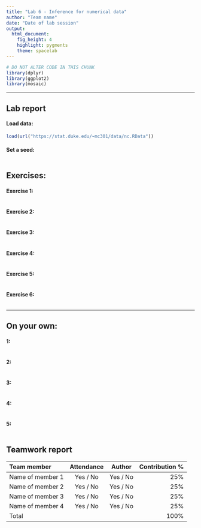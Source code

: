 ```yaml
---
title: "Lab 6 - Inference for numerical data"
author: "Team name"
date: "Date of lab session"
output: 
  html_document: 
    fig_height: 4
    highlight: pygments
    theme: spacelab
---
```


```r
# DO NOT ALTER CODE IN THIS CHUNK
library(dplyr)
library(ggplot2)
library(mosaic)
```

* * *

## Lab report

#### Load data:
```r
load(url("https://stat.duke.edu/~mc301/data/nc.RData"))
```

#### Set a seed:
```r

```


## Exercises:

#### Exercise 1: 

```r

```

#### Exercise 2: 


```r

```


#### Exercise 3: 

```r

```


#### Exercise 4: 


```r

```


#### Exercise 5: 

```r

```

#### Exercise 6:

```r

```


* * *

## On your own:

#### 1: 


```r

```


#### 2: 

```r

```


#### 3:

```r

```


#### 4:


```r


```


#### 5:

```r


```


## Teamwork report

<!--
For each team member, write their name, whether they attended the lab session, 
whether they were the author for this week, and their contribution to the lab 
report (as a percentage). The percentages should add up to 100.
-->

| Team member             | Attendance | Author   | Contribution % |
|:------------------------|:----------:|:--------:|---------------:|
| Name of member 1        | Yes / No   | Yes / No | 25%            |
| Name of member 2        | Yes / No   | Yes / No | 25%            |
| Name of member 3        | Yes / No   | Yes / No | 25%            |
| Name of member 4        | Yes / No   | Yes / No | 25%            |
| Total                   |            |          | 100%           |